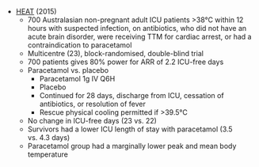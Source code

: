 * [HEAT](http://www.nejm.org/doi/full/10.1056/NEJMoa1508375) (2015)
	* 700 Australasian non-pregnant adult ICU patients >38°C within 12 hours with suspected infection, on antibiotics, who did not have an acute brain disorder, were receiving TTM for cardiac arrest, or had a contraindication to paracetamol
	* Multicentre (23), block-randomised, double-blind trial
	* 700 patients gives 80% power for ARR of 2.2 ICU-free days
	* Paracetamol vs. placebo
		* Paracetamol 1g IV Q6H
		* Placebo
		* Continued for 28 days, discharge from ICU, cessation of antibiotics, or resolution of fever
		* Rescue physical cooling permitted if >39.5°C
	* No change in ICU-free days (23 vs. 22)
	* Survivors had a lower ICU length of stay with paracetamol (3.5 vs. 4.3 days)
	* Paracetamol group had a marginally lower peak and mean body temperature